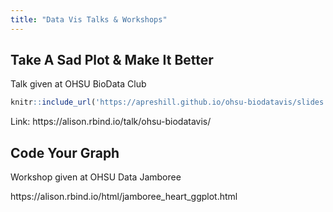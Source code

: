 ```yaml
---
title: "Data Vis Talks & Workshops"
---
```


## Take A Sad Plot & Make It Better

Talk given at OHSU BioData Club


```r
knitr::include_url('https://apreshill.github.io/ohsu-biodatavis/slides.html#1')
```

Link: https://alison.rbind.io/talk/ohsu-biodatavis/

## Code Your Graph 

Workshop given at OHSU Data Jamboree

https://alison.rbind.io/html/jamboree_heart_ggplot.html